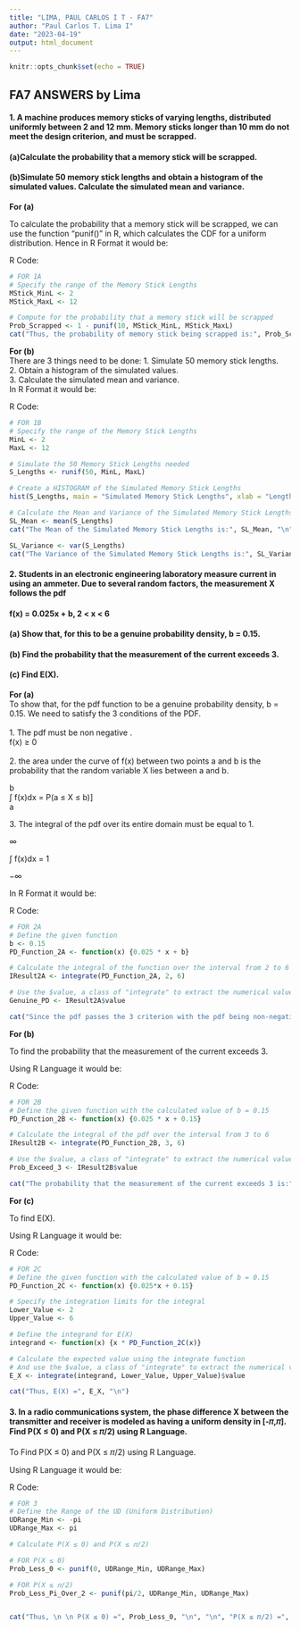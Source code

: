 ---
title: "LIMA, PAUL CARLOS I T - FA7"
author: "Paul Carlos T. Lima I"
date: "2023-04-19"
output: html_document
---

```{r setup, include=FALSE}
knitr::opts_chunk$set(echo = TRUE)
```

## FA7 ANSWERS by Lima

#### 1. A machine produces memory sticks of varying lengths, distributed uniformly between 2 and 12 mm. Memory sticks longer than 10 mm do not meet the design criterion, and must be scrapped.

#### (a)Calculate the probability that a memory stick will be scrapped.

#### (b)Simulate 50 memory stick lengths and obtain a histogram of the simulated values. Calculate the simulated mean and variance.

**For (a)**

To calculate the probability that a memory stick will be scrapped, we can use the function "punif()" in R, which calculates the CDF for a uniform distribution. Hence in R Format it would be:

R Code:

```{r 1A}

# FOR 1A
# Specify the range of the Memory Stick Lengths
MStick_MinL <- 2
MStick_MaxL <- 12

# Compute for the probability that a memory stick will be scrapped
Prob_Scrapped <- 1 - punif(10, MStick_MinL, MStick_MaxL)
cat("Thus, the probability of memory stick being scrapped is:", Prob_Scrapped, "\n")

```

**For (b)**\
There are 3 things need to be done: 1. Simulate 50 memory stick lengths.\
2. Obtain a histogram of the simulated values.\
3. Calculate the simulated mean and variance.\
In R Format it would be:

R Code:

```{r 1B}

# FOR 1B
# Specify the range of the Memory Stick Lengths
MinL <- 2
MaxL <- 12

# Simulate the 50 Memory Stick Lengths needed
S_Lengths <- runif(50, MinL, MaxL)

# Create a HISTOGRAM of the Simulated Memory Stick Lengths
hist(S_Lengths, main = "Simulated Memory Stick Lengths", xlab = "Length", ylab = "Frequency")

# Calculate the Mean and Variance of the Simulated Memory Stick Lengths 
SL_Mean <- mean(S_Lengths)
cat("The Mean of the Simulated Memory Stick Lengths is:", SL_Mean, "\n", "\n")

SL_Variance <- var(S_Lengths)
cat("The Variance of the Simulated Memory Stick Lengths is:", SL_Variance, "\n")

```

#### **2. Students in an electronic engineering laboratory measure current in using an ammeter. Due to several random factors, the measurement X follows the pdf**

#### **f(x) = 0.025x + b, 2 \< x \< 6**

#### **(a) Show that, for this to be a genuine probability density, b = 0.15.**

#### **(b) Find the probability that the measurement of the current exceeds 3.**

#### **(c) Find E(X).**

**For (a)**\
To show that, for the pdf function to be a genuine probability density, b = 0.15. We need to satisfy the 3 conditions of the PDF.\
\
1. The pdf must be non negative .\
f(x) ≥ 0\
\
2. the area under the curve of f(x) between two points a and b is the probability that the random variable X lies between a and b.

b\
∫ f(x)dx = P(a ≤ X ≤ b)]\
a

3\. The integral of the pdf over its entire domain must be equal to 1.

∞

∫ f(x)dx = 1

−∞

In R Format it would be:

R Code:

```{r 2A}

# FOR 2A
# Define the given function
b <- 0.15
PD_Function_2A <- function(x) {0.025 * x + b}

# Calculate the integral of the function over the interval from 2 to 6
IResult2A <- integrate(PD_Function_2A, 2, 6)

# Use the $value, a class of "integrate" to extract the numerical value of the result
Genuine_PD <- IResult2A$value

cat("Since the pdf passes the 3 criterion with the pdf being non-negative for all values of x within its domanin, and the entire domain is equal to:", Genuine_PD, "\n", "\n", "Thus it is a genuine probability density when b = 0.15." )
```

**For (b)**

To find the probability that the measurement of the current exceeds 3.

Using R Language it would be:

R Code:

```{r 2B}

# FOR 2B
# Define the given function with the calculated value of b = 0.15
PD_Function_2B <- function(x) {0.025 * x + 0.15}

# Calculate the integral of the pdf over the interval from 3 to 6
IResult2B <- integrate(PD_Function_2B, 3, 6)

# Use the $value, a class of "integrate" to extract the numerical value of the result
Prob_Exceed_3 <- IResult2B$value

cat("The probability that the measurement of the current exceeds 3 is:", Prob_Exceed_3, "\n")
```

**For (c)**

To find E(X).

Using R Language it would be:

R Code:

```{r 2C}

# FOR 2C
# Define the given function with the calculated value of b = 0.15
PD_Function_2C <- function(x) {0.025*x + 0.15}

# Specify the integration limits for the integral
Lower_Value <- 2
Upper_Value <- 6

# Define the integrand for E(X)
integrand <- function(x) {x * PD_Function_2C(x)}

# Calculate the expected value using the integrate function
# And use the $value, a class of "integrate" to extract the numerical value of the result
E_X <- integrate(integrand, Lower_Value, Upper_Value)$value

cat("Thus, E(X) =", E_X, "\n")
```

#### **3.** In a radio communications system, the phase difference X between the transmitter and receiver is modeled as having a uniform density in [-𝜋,𝜋]. Find P(X ≤ 0) and P(X ≤ 𝜋/2) using R Language.

To Find P(X ≤ 0) and P(X ≤ 𝜋/2) using R Language.

Using R Language it would be:

R Code:

```{r 3}

# FOR 3
# Define the Range of the UD (Uniform Distribution)
UDRange_Min <- -pi
UDRange_Max <- pi

# Calculate P(X ≤ 0) and P(X ≤ 𝜋/2)

# FOR P(X ≤ 0)
Prob_Less_0 <- punif(0, UDRange_Min, UDRange_Max)

# FOR P(X ≤ 𝜋/2)
Prob_Less_Pi_Over_2 <- punif(pi/2, UDRange_Min, UDRange_Max)


cat("Thus, \n \n P(X ≤ 0) =", Prob_Less_0, "\n", "\n", "P(X ≤ 𝜋/2) =", Prob_Less_Pi_Over_2)

```
